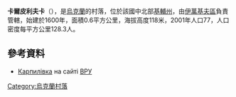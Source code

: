 <!-- 檔案不存在 [[Image:Зупинка_в_селі_Карпилівка.jpg|right]] -->
{{coord|51|6|59|N|30|1|8|E|scale:30000|display=title}}

'''卡爾皮利夫卡'''（{{lang-uk|Карпилівка }}），是[[烏克蘭|烏克蘭]]的村落，位於該國中北部[[基輔州|基輔州]]，由[[伊萬基夫區|伊萬基夫區]]負責管轄，始建於1600年，面積0.6平方公里，海拔高度118米，2001年人口77，人口密度每平方公里128.3人。

==參考資料==
* [http://w1.c1.rada.gov.ua/pls/z7502/A005?rdat1=14.06.2011&rf7571=15790 Карпилівка]{{dead link|date=2017年11月 |bot=InternetArchiveBot |fix-attempted=yes }} на сайті [[ВРУ|ВРУ]]

{{Ukraine-geo-stub}}
[[Category:烏克蘭村落|Category:烏克蘭村落]]